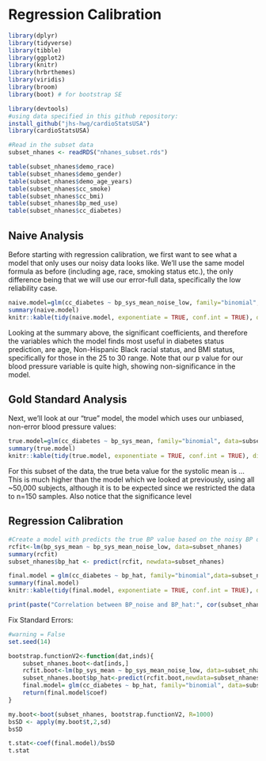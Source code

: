 # Regression Calibration

```r
library(dplyr)
library(tidyverse)
library(tibble)
library(ggplot2)
library(knitr)
library(hrbrthemes)
library(viridis)
library(broom)
library(boot) # for bootstrap SE

library(devtools)
#using data specified in this github repository:
install_github("jhs-hwg/cardioStatsUSA")
library(cardioStatsUSA)
```

```r
#Read in the subset data
subset_nhanes <- readRDS("nhanes_subset.rds")

table(subset_nhanes$demo_race)
table(subset_nhanes$demo_gender)
table(subset_nhanes$demo_age_years)
table(subset_nhanes$cc_smoke)
table(subset_nhanes$cc_bmi)
table(subset_nhanes$bp_med_use)
table(subset_nhanes$cc_diabetes)

```

## Naive Analysis

Before starting with regression calibration, we first want to see what a model that only uses our noisy data looks like. We'll use the same model formula as before (including age, race, smoking status etc.), the only difference being that we will use our error-full data, specifically the low reliability case.

```r
naive.model=glm(cc_diabetes ~ bp_sys_mean_noise_low, family="binomial", data=subset_nhanes)
summary(naive.model)
knitr::kable(tidy(naive.model, exponentiate = TRUE, conf.int = TRUE), digits = 3)
```

Looking at the summary above, the significant coefficients, and therefore the variables which the model finds most useful in diabetes status prediction, are age, Non-Hispanic Black racial status, and BMI status, specifically for those in the 25 to 30 range. Note that our p value for our blood pressure variable is quite high, showing non-significance in the model.

## Gold Standard Analysis

Next, we'll look at our "true" model, the model which uses our unbiased, non-error blood pressure values:

```r
true.model=glm(cc_diabetes ~ bp_sys_mean, family="binomial", data=subset_nhanes)
summary(true.model)
knitr::kable(tidy(true.model, exponentiate = TRUE, conf.int = TRUE), digits = 3)
```

For this subset of the data, the true beta value for the systolic mean is ... This is much higher than the model which we looked at previously, using all \~50,000 subjects, although it is to be expected since we restricted the data to n=150 samples. Also notice that the significance level

## Regression Calibration

```r
#Create a model with predicts the true BP value based on the noisy BP data
rcfit<-lm(bp_sys_mean ~ bp_sys_mean_noise_low, data=subset_nhanes)
summary(rcfit)
subset_nhanes$bp_hat <- predict(rcfit, newdata=subset_nhanes) 

final.model = glm(cc_diabetes ~ bp_hat, family="binomial",data=subset_nhanes)
summary(final.model)
knitr::kable(tidy(final.model, exponentiate = TRUE, conf.int = TRUE), digits = 3)

```

```r
print(paste("Correlation between BP_noise and BP_hat:", cor(subset_nhanes$bp_sys_mean_noise_low, subset_nhanes$bp_hat)))
```

Fix Standard Errors:

```r
#warning = False
set.seed(14)

bootstrap.functionV2<-function(dat,inds){
	subset_nhanes.boot<-dat[inds,]
	rcfit.boot<-lm(bp_sys_mean ~ bp_sys_mean_noise_low, data=subset_nhanes.boot)
	subset_nhanes.boot$bp_hat<-predict(rcfit.boot,newdata=subset_nhanes.boot)
	final.model= glm(cc_diabetes ~ bp_hat, family="binomial", data=subset_nhanes.boot)
	return(final.model$coef)
}

my.boot<-boot(subset_nhanes, bootstrap.functionV2, R=1000)
bsSD <- apply(my.boot$t,2,sd)
bsSD

t.stat<-coef(final.model)/bsSD
t.stat
```
